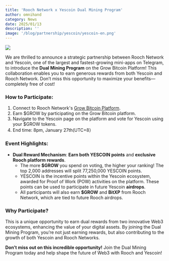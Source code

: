 ```yaml
---
title: 'Rooch Network x Yescoin Dual Mining Program'
author: omnihand
category: News
date: 2025/01/13
description: ''
image: '/blog/partnership/yescoin/yescoin-en.png'
---
```



<PostHeader />

![](/blog/partnership/yescoin/yescoin-en.png)

We are thrilled to announce a strategic partnership between Rooch Network and Yescoin, one of the largest and fastest-growing mini-apps on Telegram, to introduce the **Dual Mining Program** on the Grow Bitcoin Platform! This collaboration enables you to earn generous rewards from both Yescoin and Rooch Network. Don’t miss this opportunity to maximize your benefits—completely free of cost!

### How to Participate:

1. Connect to Rooch Network's [Grow Bitcoin Platform](https://grow.rooch.network/).
2. Earn $GROW by participating on the Grow Bitcoin platform.
3. Navigate to the Yescoin page on the platform and vote for Yescoin using your $GROW tokens.
4. End time:  8pm, January 27th(UTC+8） 

### Event Highlights:

- **Dual Reward Mechanism**: **Earn both YESCOIN points** and **exclusive Rooch platform rewards**.
    - The more **$GROW** you spend on voting, the higher your ranking! The top 2,000 addresses will split  77,250,000 YESCOIN points.
    - YESCOIN is the incentive points within the Yescoin ecosystem, awarded for Proof of Work (POW) activities on the platform. These points can be used to participate in future Yescoin **airdrops**.
    - All participants will also earn **$GROW** and **BitXP** from Rooch Network, which are tied to future Rooch airdrops.

### Why Participate?

This is a unique opportunity to earn dual rewards from two innovative Web3 ecosystems, enhancing the value of your digital assets. By joining the Dual Mining Program, you’re not just earning rewards, but also contributing to the growth of both Yescoin and Rooch Networks.

**Don’t miss out on this incredible opportunity!** Join the Dual Mining Program today and help shape the future of Web3 with Rooch and Yescoin!
